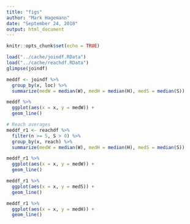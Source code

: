 ```yaml
---
title: "figs"
author: "Mark Hagemann"
date: "September 24, 2018"
output: html_document
---
```


```r
knitr::opts_chunk$set(echo = TRUE)
```

```r
load("../cache/joindf.RData")
load("../cache/reachdf.RData")
glimpse(joindf)

meddf <- joindf %>% 
  group_by(x, loc) %>% 
  summarize(medW = median(W), medH = median(H), medS = median(S))

meddf %>% 
  ggplot(aes(x = x, y = medW)) + 
  geom_line()

# Reach averages
meddf_r1 <- reachdf %>% 
  filter(n >= 5, S > 0) %>% 
  group_by(x, reach) %>% 
  summarize(medW = median(W), medH = median(H), medS = median(S))

meddf_r1 %>% 
  ggplot(aes(x = x, y = medW)) + 
  geom_line()

meddf_r1 %>% 
  ggplot(aes(x = x, y = medS)) + 
  geom_line()

meddf_r1 %>% 
  ggplot(aes(x = x, y = medH)) + 
  geom_line()

```

